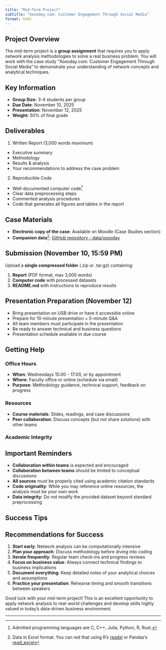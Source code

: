 ```yaml
---
title: "Mid-Term Project"
subtitle: "Xoxoday.com: Customer Engagement Through Social Media"
format: html
---
```


## Project Overview

The mid-term project is a **group assignment** that requires you to apply
network analysis methodologies to solve a real business problem. You will work
with the case study "Xoxoday.com: Customer Engagement Through Social Media" to
demonstrate your understanding of network concepts and analytical techniques.

::: {.callout-important}
## Key Information
- **Group Size**: 3-4 students per group
- **Due Date**: November 10, 2025
- **Presentation**: November 12, 2025
- **Weight**: 50% of final grade
:::

## Deliverables

1. Written Report (3,000 words maximum)
  - Executive summary
  - Methodology
  - Results & analysis
  - Your recommendations to address the case problem 
2. Reproducible Code
  - Well-documented computer code[^1] 
  - Clear data preprocessing steps
  - Commented analysis procedures
  - Code that generates all figures and tables in the report

## Case Materials

- **Electronic copy of the case**: Available on Moodle (Case Studies section)
- **Companion data**[^2]: [GitHub repository - data/xoxoday](https://github.com/simoneSantoni/net-analysis-smm638/tree/master/data/xoxoday)

## Submission (November 10, 15:59 PM)

Upload a **single compressed folder** (.zip or .tar.gz) containing:

1. **Report** (PDF format, max 3,000 words)
2. **Computer code** with processed datasets
3. **README.md** with instructions to reproduce results

## Presentation Preparation (November 12)

- Bring presentation on USB drive or have it accessible online
- Prepare for 10-minute presentation + 5-minute Q&A
- All team members must participate in the presentation
- Be ready to answer technical and business questions
- Presentation schedule available in due course

## Getting Help

### Office Hours
- **When**: Wednesdays 15:00 - 17:00, or by appointment
- **Where**: Faculty office or online (schedule via email)
- **Purpose**: Methodology guidance, technical support, feedback on progress

### Resources
- **Course materials**: Slides, readings, and case discussions
- **Peer collaboration**: Discuss concepts (but not share solutions) with other teams

### Academic Integrity

::: {.callout-warning}
## Important Reminders

- **Collaboration within teams** is expected and encouraged
- **Collaboration between teams** should be limited to conceptual discussions
- **All sources** must be properly cited using academic citation standards
- **Code originality**: While you may reference online resources, the analysis must be your own work
- **Data integrity**: Do not modify the provided dataset beyond standard preprocessing
:::

## Success Tips

::: {.callout-tip}
## Recommendations for Success

1. **Start early**: Network analysis can be computationally intensive
2. **Plan your approach**: Discuss methodology before diving into coding
3. **Iterate frequently**: Regular team check-ins and progress reviews
4. **Focus on business value**: Always connect technical findings to business implications
5. **Document everything**: Keep detailed notes of your analytical choices and assumptions
6. **Practice your presentation**: Rehearse timing and smooth transitions between speakers
:::

Good luck with your mid-term project! This is an excellent opportunity to
apply network analysis to real-world challenges and develop skills highly
valued in today's data-driven business environment.

---
[^1]: Admitted programming languages are C, C++, Julia, Python, R, Rust. 
[^2]: Data in Excel format. You can red that using R's [readxl](https://readxl.tidyverse.org/) 
or Pandas's [read_excel](https://pandas.pydata.org/docs/reference/api/pandas.read_excel.html)
